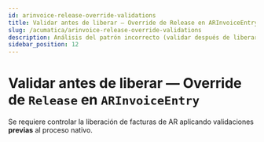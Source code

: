 ```yaml
---
id: arinvoice-release-override-validations
title: Validar antes de liberar — Override de Release en ARInvoiceEntry
slug: /acumatica/arinvoice-release-override-validations
description: Análisis del patrón incorrecto (validar después de liberar) y solución con PXOverride validando antes del long operation.
sidebar_position: 12
---
```


# Validar antes de liberar — Override de `Release` en `ARInvoiceEntry`

Se requiere controlar la liberación de facturas de AR aplicando validaciones **previas** al proceso nativo.
